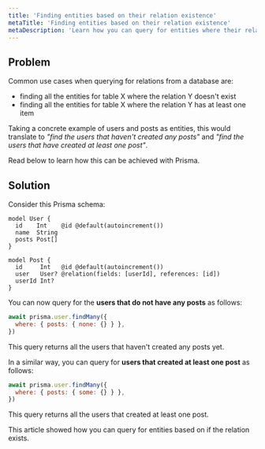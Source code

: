 ```yaml
---
title: 'Finding entities based on their relation existence'
metaTitle: 'Finding entities based on their relation existence'
metaDescription: 'Learn how you can query for entities where their relation exists or not'
---
```


## Problem

Common use cases when querying for relations from a database are:

-  finding all the entities for table X where the relation Y doesn't exist
- finding all the entities for table X where the relation Y has at least one item 

Taking a concrete example of users and posts as entities, this would translate to _"find the users that haven't created any posts"_ and _"find the users that have created at least one post"_. 

Read below to learn how this can be achieved with Prisma.

## Solution

Consider this Prisma schema:

```prisma
model User {
  id    Int    @id @default(autoincrement())
  name  String
  posts Post[]
}

model Post {
  id     Int   @id @default(autoincrement())
  user   User? @relation(fields: [userId], references: [id])
  userId Int?
}
```

You can now query for the **users that do not have any posts** as follows:

```js
await prisma.user.findMany({
  where: { posts: { none: {} } },
})
```

This query returns all the users that haven't created any posts yet.

In a similar way, you can query for **users that created at least one post** as follows:

```js
await prisma.user.findMany({
  where: { posts: { some: {} } },
})
```

This query returns all the users that created at least one post.

This article showed how you can query for entities based on if the relation exists.
